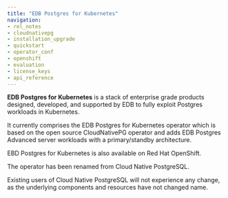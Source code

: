 ```yaml
---
title: "EDB Postgres for Kubernetes"
navigation:
- rel_notes
- cloudnativepg
- installation_upgrade
- quickstart
- operator_conf
- openshift
- evaluation
- license_keys
- api_reference
---
```


**EDB Postgres for Kubernetes** is a stack of enterprise grade products
designed, developed, and supported by EDB to fully exploit Postgres workloads
in Kubernetes.

It currently comprises the EDB Postgres for Kubernetes operator which is based
on the open source CloudNativePG operator and adds EDB Postgres Advanced server
workloads with a primary/standby architecture.

EBD Postgres for Kubernetes is also available on Red Hat OpenShift.

The operator has been renamed from Cloud Native PostgreSQL.

Existing users of Cloud Native PostgreSQL will not experience any change, as
the underlying components and resources have not changed name.

